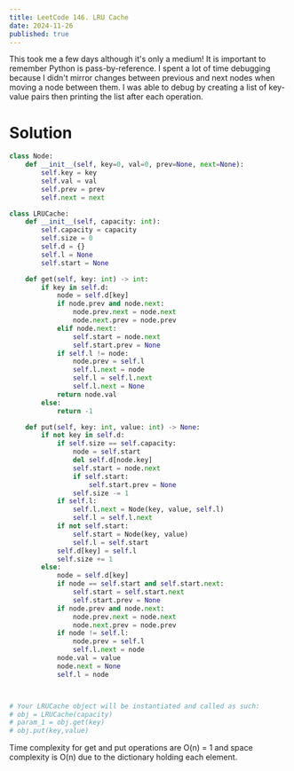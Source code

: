 ---
title: LeetCode 146. LRU Cache
date: 2024-11-26
published: true
---

This took me a few days although it's only a medium! It is important to remember Python is pass-by-reference.
I spent a lot of time debugging because I didn't mirror changes between previous and next nodes when moving a node between them.
I was able to debug by creating a list of key-value pairs then printing the list after each operation.


# Solution
```python
class Node:
    def __init__(self, key=0, val=0, prev=None, next=None):
        self.key = key
        self.val = val
        self.prev = prev
        self.next = next

class LRUCache:
    def __init__(self, capacity: int):
        self.capacity = capacity
        self.size = 0
        self.d = {}
        self.l = None
        self.start = None

    def get(self, key: int) -> int:
        if key in self.d:
            node = self.d[key]
            if node.prev and node.next:
                node.prev.next = node.next
                node.next.prev = node.prev
            elif node.next:
                self.start = node.next
                self.start.prev = None
            if self.l != node:
                node.prev = self.l
                self.l.next = node
                self.l = self.l.next
                self.l.next = None
            return node.val
        else:
            return -1

    def put(self, key: int, value: int) -> None:
        if not key in self.d:
            if self.size == self.capacity:
                node = self.start
                del self.d[node.key]
                self.start = node.next
                if self.start:
                    self.start.prev = None
                self.size -= 1
            if self.l:
                self.l.next = Node(key, value, self.l)
                self.l = self.l.next
            if not self.start:
                self.start = Node(key, value)
                self.l = self.start
            self.d[key] = self.l
            self.size += 1
        else:
            node = self.d[key]
            if node == self.start and self.start.next:
                self.start = self.start.next
                self.start.prev = None
            if node.prev and node.next:
                node.prev.next = node.next
                node.next.prev = node.prev
            if node != self.l:
                node.prev = self.l
                self.l.next = node
            node.val = value
            node.next = None
            self.l = node



# Your LRUCache object will be instantiated and called as such:
# obj = LRUCache(capacity)
# param_1 = obj.get(key)
# obj.put(key,value)
```
Time complexity for get and put operations are O(n) = 1 and space complexity is O(n) due to the dictionary holding each element.
